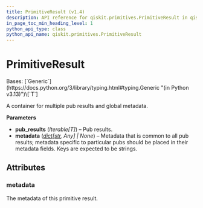 ```yaml
---
title: PrimitiveResult (v1.4)
description: API reference for qiskit.primitives.PrimitiveResult in qiskit v1.4
in_page_toc_min_heading_level: 1
python_api_type: class
python_api_name: qiskit.primitives.PrimitiveResult
---
```


# PrimitiveResult

<Class id="qiskit.primitives.PrimitiveResult" isDedicatedPage={true} github="https://github.com/Qiskit/qiskit/tree/stable/1.4/qiskit/primitives/containers/primitive_result.py#L25-L53" signature="qiskit.primitives.PrimitiveResult(pub_results, metadata=None)" modifiers="class">
  Bases: [`Generic`](https://docs.python.org/3/library/typing.html#typing.Generic "(in Python v3.13)")\[`T`]

  A container for multiple pub results and global metadata.

  **Parameters**

  *   **pub\_results** (*Iterable\[T]*) – Pub results.
  *   **metadata** ([*dict*](https://docs.python.org/3/library/stdtypes.html#dict "(in Python v3.13)")*\[*[*str*](https://docs.python.org/3/library/stdtypes.html#str "(in Python v3.13)")*, Any] | None*) – Metadata that is common to all pub results; metadata specific to particular pubs should be placed in their metadata fields. Keys are expected to be strings.

  ## Attributes

  ### metadata

  <Attribute id="qiskit.primitives.PrimitiveResult.metadata">
    The metadata of this primitive result.
  </Attribute>
</Class>

